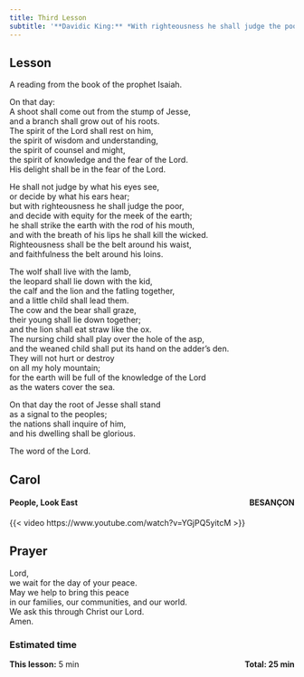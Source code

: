 ```yaml
---
title: Third Lesson
subtitle: '**Davidic King:** *With righteousness he shall judge the poor.* [Isaiah 11:1-10]{style="float:right" .small}'
---
```


## Lesson

A reading from the book of the prophet Isaiah.

On that day:  
A shoot shall come out from the stump of Jesse,  
and a branch shall grow out of his roots.  
The spirit of the Lord shall rest on him,  
the spirit of wisdom and understanding,  
the spirit of counsel and might,  
the spirit of knowledge and the fear of the Lord.  
His delight shall be in the fear of the Lord.  

He shall not judge by what his eyes see,  
or decide by what his ears hear;  
but with righteousness he shall judge the poor,  
and decide with equity for the meek of the earth;  
he shall strike the earth with the rod of his mouth,  
and with the breath of his lips he shall kill the wicked.  
Righteousness shall be the belt around his waist,  
and faithfulness the belt around his loins.  

The wolf shall live with the lamb,  
the leopard shall lie down with the kid,  
the calf and the lion and the fatling together,  
and a little child shall lead them.  
The cow and the bear shall graze,  
their young shall lie down together;  
and the lion shall eat straw like the ox.  
The nursing child shall play over the hole of the asp,  
and the weaned child shall put its hand on the adder’s den.  
They will not hurt or destroy  
on all my holy mountain;  
for the earth will be full of the knowledge of the Lord  
as the waters cover the sea.  

On that day the root of Jesse shall stand  
as a signal to the peoples;  
the nations shall inquire of him,  
and his dwelling shall be glorious.

The word of the Lord.

## Carol

#### People, Look East [BESAN&#x00C7;ON]{style="float:right" .small}

{{< video https://www.youtube.com/watch?v=YGjPQ5yitcM >}}

## Prayer

Lord,  
we wait for the day of your peace.  
May we help to bring this peace  
in our families, our communities, and our world.  
We ask this through Christ our Lord.  
Amen.

### Estimated time

**This lesson:** 5 min [**Total: 25 min** ]{style="float:right" .small}